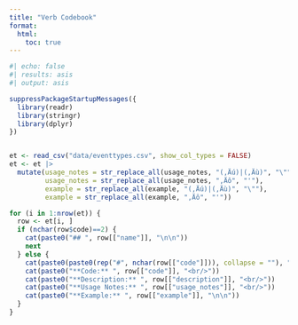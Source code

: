 ```yaml
---
title: "Verb Codebook"
format: 
  html:
    toc: true
---
```


```r
#| echo: false
#| results: asis
#| output: asis

suppressPackageStartupMessages({
  library(readr)
  library(stringr)
  library(dplyr)
})


et <- read_csv("data/eventtypes.csv", show_col_types = FALSE)
et <- et |> 
  mutate(usage_notes = str_replace_all(usage_notes, "(‚Äú)|(‚Äù)", "\""),
         usage_notes = str_replace_all(usage_notes, "‚Äô", "'"),
         example = str_replace_all(example, "(‚Äú)|(‚Äù)", "\""),
         example = str_replace_all(example, "‚Äô", "'"))

for (i in 1:nrow(et)) {
  row <- et[i, ]
  if (nchar(row$code)==2) {
    cat(paste0("## ", row[["name"]], "\n\n"))
    next
  } else {
    cat(paste0(paste0(rep("#", nchar(row[["code"]])), collapse = ""), " ", row[["name"]], "\n\n"))
    cat(paste0("**Code:** ", row[["code"]], "<br/>"))
    cat(paste0("**Description:** ", row[["description"]], "<br/>"))
    cat(paste0("**Usage Notes:** ", row[["usage_notes"]], "<br/>"))
    cat(paste0("**Example:** ", row[["example"]], "\n\n"))
  }
}

```

